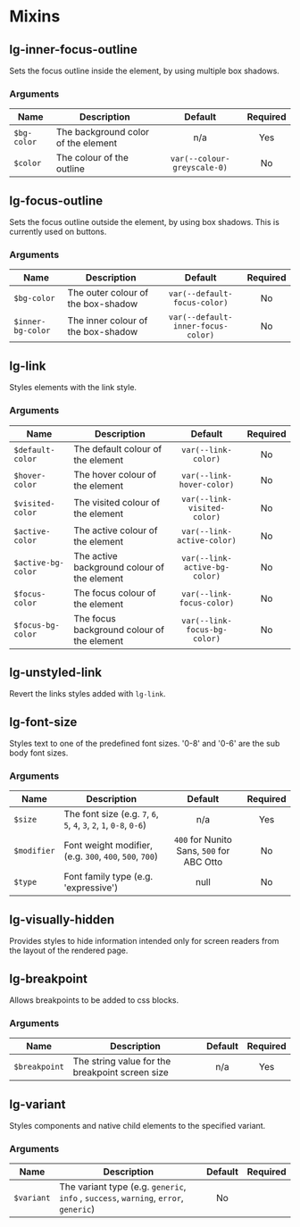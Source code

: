 
<Meta title="Helpers/Style/Mixins" />

# Mixins

## lg-inner-focus-outline

Sets the focus outline inside the element, by using multiple box shadows.

### Arguments

| Name        | Description                         |           Default           | Required |
| ----------- | ----------------------------------- | :-------------------------: | :------: |
| `$bg-color` | The background color of the element |             n/a             |   Yes    |
| `$color`    | The colour of the outline           | `var(--colour-greyscale-0)` |    No    |

## lg-focus-outline

Sets the focus outline outside the element, by using box shadows. This is currently used on buttons.

### Arguments

| Name              | Description                        |              Default               | Required |
| ----------------- | ---------------------------------- | :--------------------------------: | :------: |
| `$bg-color`       | The outer colour of the box-shadow |    `var(--default-focus-color)`    |    No    |
| `$inner-bg-color` | The inner colour of the box-shadow | `var(--default-inner-focus-color)` |    No    |

## lg-link

Styles elements with the link style.

### Arguments

| Name               | Description                                 |            Default            | Required |
| ------------------ | ------------------------------------------- | :---------------------------: | :------: |
| `$default-color`   | The default colour of the element           |      `var(--link-color)`      |    No    |
| `$hover-color`     | The hover colour of the element             |   `var(--link-hover-color)`   |    No    |
| `$visited-color`   | The visited colour of the element           |  `var(--link-visited-color)`  |    No    |
| `$active-color`    | The active colour of the element            |  `var(--link-active-color)`   |    No    |
| `$active-bg-color` | The active background colour of the element | `var(--link-active-bg-color)` |    No    |
| `$focus-color`     | The focus colour of the element             |   `var(--link-focus-color)`   |    No    |
| `$focus-bg-color`  | The focus background colour of the element  | `var(--link-focus-bg-color)`  |    No    |

## lg-unstyled-link

Revert the links styles added with `lg-link`.

## lg-font-size

Styles text to one of the predefined font sizes. '0-8' and '0-6' are the sub body font sizes.

### Arguments

| Name        | Description                                                          |                   Default                    | Required |
| ----------- | -------------------------------------------------------------------- | :------------------------------------------: | :------: |
| `$size`     | The font size (e.g. `7`, `6`, `5`, `4`, `3`, `2`, `1`, `0-8`, `0-6`) |                     n/a                      |   Yes    |
| `$modifier` | Font weight modifier, (e.g. `300`, `400`, `500`, `700`)              | `400` for Nunito Sans, `500` for ABC Otto |    No    |
| `$type`     | Font family type (e.g. 'expressive')                                 |                     null                     |    No    |

## lg-visually-hidden

Provides styles to hide information intended only for screen readers from the layout of the rendered page.

## lg-breakpoint

Allows breakpoints to be added to css blocks.

### Arguments

| Name          | Description                                     | Default | Required |
| ------------- | ----------------------------------------------- | :-----: | :------: |
| `$breakpoint` | The string value for the breakpoint screen size |   n/a   |   Yes    |

## lg-variant

Styles components and native child elements to the specified variant.

### Arguments

| Name       | Description                                                                          | Default | Required |
| ---------- | ------------------------------------------------------------------------------------ | :-----: | :------: |
| `$variant` | The variant type (e.g. `generic`, `info` , `success`, `warning`, `error`, `generic`) |   No    |
